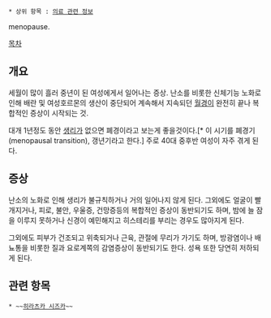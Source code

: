  * 상위 항목 : [[의료 관련 정보]]

menopause.

[[목차]]

== 개요 ==
세월이 많이 흘러 중년이 된 여성에게서 일어나는 증상. 난소를 비롯한 신체기능 노화로 인해 배란 및 여성호르몬의 생산이 중단되어 계속해서 지속되던 [[월경]]이 완전히 끝나 복합적인 증상이 시작되는 것.

대개 1년정도 동안 [[생리]]가 없으면 폐경이라고 보는게 좋을것이다.[* 이 시기를 폐경기(menopausal transition), 갱년기라고 한다.] 주로 40대 중후반 여성이 자주 겪게 된다.

== 증상 ==
난소의 노화로 인해 생리가 불규칙하거나 거의 일어나지 않게 된다. 그외에도 얼굴이 빨개지거나, 피로, 불안, 우울증, 건망증등의 복합적인 증상이 동반되기도 하며, 밤에 늘 잠을 이루지 못하거나 신경이 예민해지고 히스테리를 부리는 경우도 많아지게 된다.

그외에도 피부가 건조되고 위축되거나 근육, 관절에 무리가 가기도 하며, 방광염이나 배뇨통을 비롯한 질과 요로계쪽의 감염증상이 동반되기도 한다. 성욕 또한 당연히 저하되게 된다.

== 관련 항목 ==
 * ~~[[히라츠카 시즈카]]~~
